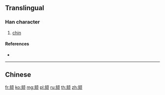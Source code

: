 {{character info/new}}
{{also|頦}}
==Translingual==

===Han character===
{{Han char|rn=181|rad=页|as=06|sn=12|four=|canj=YOMBO}}

# [[chin]]

====References====
* {{Han ref|kx=1410.451|hdz=74370.060|uh=988F|ud=39055}}

----

==Chinese==
{{zh-see|頦}}

[[fr:颏]]
[[ko:颏]]
[[mg:颏]]
[[pl:颏]]
[[ru:颏]]
[[th:颏]]
[[zh:颏]]